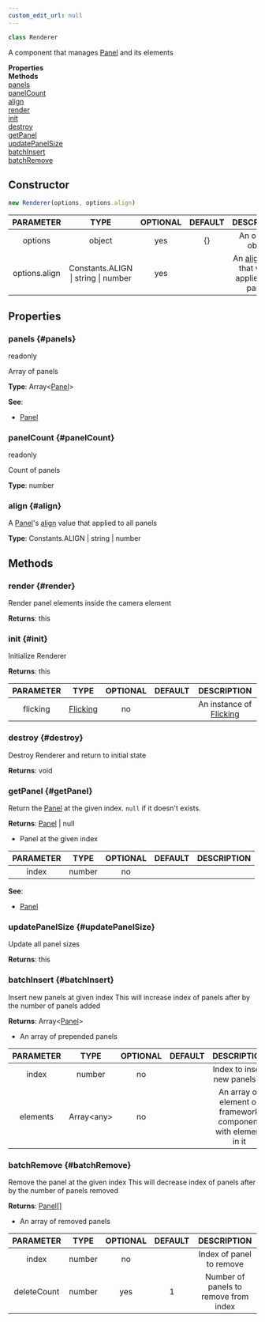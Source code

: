 ```yaml
---
custom_edit_url: null
---
```


```ts
class Renderer
```
A component that manages [Panel](Panel) and its elements

<div className="container">
  <div className="row mb-2"><div className="col col--6"><strong>Properties</strong></div><div className="col col--6"><strong>Methods</strong></div></div>
  <div className="row"><div className="col col--6"><a href="#panels">panels</a><br/><a href="#panelCount">panelCount</a><br/><a href="#align">align</a></div><div className="col col--6"><a href="#render">render</a><br/><a href="#init">init</a><br/><a href="#destroy">destroy</a><br/><a href="#getPanel">getPanel</a><br/><a href="#updatePanelSize">updatePanelSize</a><br/><a href="#batchInsert">batchInsert</a><br/><a href="#batchRemove">batchRemove</a></div></div>
</div>

## Constructor
```ts
new Renderer(options, options.align)
```
|PARAMETER|TYPE|OPTIONAL|DEFAULT|DESCRIPTION|
|:---:|:---:|:---:|:---:|:---:|
|options|object|yes|{}|An options object|
|options.align|Constants.ALIGN \| string \| number|yes||An [align](Flicking#align) value that will be applied to all panels|

## Properties

### panels {#panels}

<div className="bulma-tags">
  <span className="bulma-tag is-warning">readonly</span>
</div>

Array of panels

**Type**: Array&lt;[Panel](Panel)&gt;

**See**:
- [Panel](Panel)

### panelCount {#panelCount}

<div className="bulma-tags">
  <span className="bulma-tag is-warning">readonly</span>
</div>

Count of panels

**Type**: number

### align {#align}

<div className="bulma-tags">

</div>

A [Panel](Panel)'s [align](Panel#align) value that applied to all panels

**Type**: Constants.ALIGN \| string \| number

## Methods

### render {#render}

<div className="bulma-tags">

</div>

Render panel elements inside the camera element

**Returns**: this

### init {#init}

<div className="bulma-tags">

</div>

Initialize Renderer

**Returns**: this

|PARAMETER|TYPE|OPTIONAL|DEFAULT|DESCRIPTION|
|:---:|:---:|:---:|:---:|:---:|
|flicking|[Flicking](Flicking)|no||An instance of [Flicking](Flicking)|

### destroy {#destroy}

<div className="bulma-tags">

</div>

Destroy Renderer and return to initial state

**Returns**: void

### getPanel {#getPanel}

<div className="bulma-tags">

</div>

Return the [Panel](Panel) at the given index. `null` if it doesn't exists.

**Returns**: [Panel](Panel) \| null
- Panel at the given index

|PARAMETER|TYPE|OPTIONAL|DEFAULT|DESCRIPTION|
|:---:|:---:|:---:|:---:|:---:|
|index|number|no|||

**See**:
- [Panel](Panel)

### updatePanelSize {#updatePanelSize}

<div className="bulma-tags">

</div>

Update all panel sizes

**Returns**: this

### batchInsert {#batchInsert}

<div className="bulma-tags">

</div>

Insert new panels at given index
This will increase index of panels after by the number of panels added

**Returns**: Array&lt;[Panel](Panel)&gt;
- An array of prepended panels

|PARAMETER|TYPE|OPTIONAL|DEFAULT|DESCRIPTION|
|:---:|:---:|:---:|:---:|:---:|
|index|number|no||Index to insert new panels at|
|elements|Array&lt;any&gt;|no||An array of element or framework component with element in it|

### batchRemove {#batchRemove}

<div className="bulma-tags">

</div>

Remove the panel at the given index
This will decrease index of panels after by the number of panels removed

**Returns**: [Panel](Panel)[]
- An array of removed panels

|PARAMETER|TYPE|OPTIONAL|DEFAULT|DESCRIPTION|
|:---:|:---:|:---:|:---:|:---:|
|index|number|no||Index of panel to remove|
|deleteCount|number|yes|1|Number of panels to remove from index|

